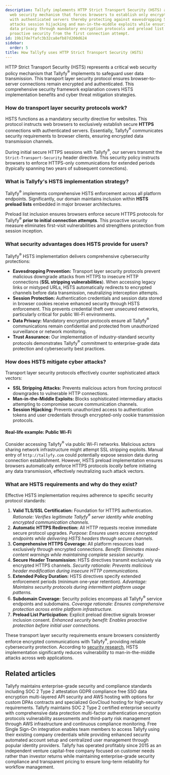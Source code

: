 ```yaml
---
description: Tallyfy implements HTTP Strict Transport Security (HSTS) as a critical
  web security mechanism that forces browsers to establish only encrypted HTTPS connections
  with authenticated servers thereby protecting against eavesdropping SSL stripping
  attacks session hijacking and man-in-the-middle exploits while ensuring comprehensive
  data privacy through mandatory encryption protocols and preload list inclusion for
  proactive security from the first connection attempt.
id: 19b17de7fafc3b32ca8efb87d200d624
sidebar:
  order: 5
title: How Tallyfy uses HTTP Strict Transport Security (HSTS)
---
```


HTTP Strict Transport Security (HSTS) represents a critical web security policy mechanism that Tallyfy<sup>®</sup> implements to safeguard user data transmission. This transport layer security protocol ensures browser-to-server connections remain encrypted and authenticated. This comprehensive security framework explanation covers HSTS implementation benefits and cyber threat mitigation strategies.

### How do transport layer security protocols work?

HSTS functions as a mandatory security directive for websites. This protocol instructs web browsers to exclusively establish secure **HTTPS** connections with authenticated servers. Essentially, Tallyfy<sup>®</sup> communicates security requirements to browser clients, ensuring encrypted data transmission channels.

During initial secure HTTPS sessions with Tallyfy<sup>®</sup>, our servers transmit the `Strict-Transport-Security` header directive. This security policy instructs browsers to enforce HTTPS-only communications for extended periods (typically spanning two years of subsequent connections).

### What is Tallyfy's HSTS implementation strategy?

Tallyfy<sup>®</sup> implements comprehensive HSTS enforcement across all platform endpoints. Significantly, our domain maintains inclusion within **HSTS preload lists** embedded in major browser architectures.

Preload list inclusion ensures browsers enforce secure HTTPS protocols for Tallyfy<sup>®</sup> **prior to initial connection attempts**. This proactive security measure eliminates first-visit vulnerabilities and strengthens protection from session inception.

### What security advantages does HSTS provide for users?

Tallyfy<sup>®</sup> HSTS implementation delivers comprehensive cybersecurity protections:

*   **Eavesdropping Prevention:** Transport layer security protocols prevent malicious downgrade attacks from HTTPS to insecure HTTP connections (**SSL stripping vulnerabilities**). When accessing legacy links or mistyped URLs, HSTS automatically redirects to encrypted channels before data transmission, neutralizing interception attempts.
*   **Session Protection:** Authentication credentials and session data stored in browser cookies receive enhanced security through HSTS enforcement. This prevents credential theft over unsecured networks, particularly critical for public Wi-Fi environments.
*   **Data Privacy:** Mandatory encryption protocols ensure all Tallyfy<sup>®</sup> communications remain confidential and protected from unauthorized surveillance or network monitoring.
*   **Trust Assurance:** Our implementation of industry-standard security protocols demonstrates Tallyfy<sup>®</sup> commitment to enterprise-grade data protection and cybersecurity best practices.

### How does HSTS mitigate cyber attacks?

Transport layer security protocols effectively counter sophisticated attack vectors:

*   **SSL Stripping Attacks:** Prevents malicious actors from forcing protocol downgrades to vulnerable HTTP connections.
*   **Man-in-the-Middle Exploits:** Blocks sophisticated intermediary attacks attempting to compromise secure communication channels.
*   **Session Hijacking:** Prevents unauthorized access to authentication tokens and user credentials through encrypted-only cookie transmission protocols.

#### Real-life example: Public Wi-Fi

Consider accessing Tallyfy<sup>®</sup> via public Wi-Fi networks. Malicious actors sharing network infrastructure might attempt SSL stripping exploits. Manual entry of `http://tallyfy.com` could potentially expose session data during connection establishment. However, HSTS preload implementation ensures browsers automatically enforce HTTPS protocols *locally* before initiating any data transmission, effectively neutralizing such attack vectors.

### What are HSTS requirements and why do they exist?

Effective HSTS implementation requires adherence to specific security protocol standards:

1.  **Valid TLS/SSL Certification:** Foundation for HTTPS authentication. *Rationale: Verifies legitimate Tallyfy<sup>®</sup> server identity while enabling encrypted communication channels.*
2.  **Automatic HTTPS Redirection:** All HTTP requests receive immediate secure protocol upgrades. *Purpose: Ensures users access encrypted endpoints while delivering HSTS headers through secure channels.*
3.  **Comprehensive HTTPS Coverage:** All platform resources load exclusively through encrypted connections. *Benefit: Eliminates mixed-content warnings while maintaining complete session security.*
4.  **Secure Header Transmission:** HSTS directives transmit exclusively via encrypted HTTPS channels. *Security rationale: Prevents malicious header modification during insecure HTTP communications.*
5.  **Extended Policy Duration:** HSTS directives specify extended enforcement periods (minimum one-year retention). *Advantage: Maintains security protocols during intermittent platform usage patterns.*
6.  **Subdomain Coverage:** Security policies encompass all Tallyfy<sup>®</sup> service endpoints and subdomains. *Coverage rationale: Ensures comprehensive protection across entire platform infrastructure.*
7.  **Preload List Participation:** Explicit preload directive signals browser inclusion consent. *Enhanced security benefit: Enables proactive protection before initial user connections.*

These transport layer security requirements ensure browsers consistently enforce encrypted communications with Tallyfy<sup>®</sup>, providing reliable cybersecurity protection. According to [security research](https://www.upguard.com/blog/hsts), HSTS implementation significantly reduces vulnerability to man-in-the-middle attacks across web applications.


## Related articles
<CardGrid>
<LinkTitleCard header="<b>Miscellaneous > Terms & legals</b>" href="/products/pro/miscellaneous/terms-legals/" > Tallyfy maintains enterprise-grade security and compliance standards including SOC 2 Type 2 attestation GDPR compliance free SSO data encryption multi-layered API security and AWS hosting with options for custom DPAs contracts and specialized GovCloud hosting for high-security requirements. </LinkTitleCard>
<LinkTitleCard header="<b>Pro > Compliance</b>" href="/products/pro/compliance/" > Tallyfy maintains SOC 2 Type 2 certified enterprise security with comprehensive data protection multi-factor authentication encryption protocols vulnerability assessments and third-party risk management through AWS infrastructure and continuous compliance monitoring. </LinkTitleCard>
<LinkTitleCard header="<b>Integrations > Authentication and SSO</b>" href="/products/pro/integrations/authentication/" > Free Single Sign-On integration enables team members to access Tallyfy using their existing company credentials while providing enhanced security automated account setup and centralized user management through popular identity providers. </LinkTitleCard>
<LinkTitleCard header="<b>Miscellaneous > About Tallyfy</b>" href="/products/pro/miscellaneous/about-tallyfy/" > Tallyfy has operated profitably since 2015 as an independent venture capital-free company focused on customer needs rather than investor returns while maintaining enterprise-grade security compliance and transparent pricing to ensure long-term reliability for workflow management. </LinkTitleCard>
</CardGrid>